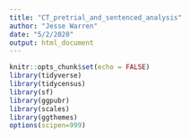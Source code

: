 ```yaml
---
title: "CT_pretrial_and_sentenced_analysis"
author: "Jesse Warren"
date: "5/2/2020"
output: html_document
---
```


```r
knitr::opts_chunk$set(echo = FALSE)
library(tidyverse)
library(tidycensus)
library(sf)
library(ggpubr)
library(scales)
library(ggthemes)
options(scipen=999)
```

```r

```

